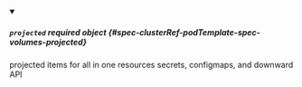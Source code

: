 


<details className="config-field" data-expandable="true" open>
<summary>

##### `projected` <span className="config-field-required" data-required="false">required</span> <span className="config-field-type">object</span> <span className="config-field-default"></span> <span className="config-field-enum"></span> {#spec-clusterRef-podTemplate-spec-volumes-projected}

projected items for all in one resources secrets, configmaps, and downward API

</summary>

<PartialProjectedreference />


</details>
